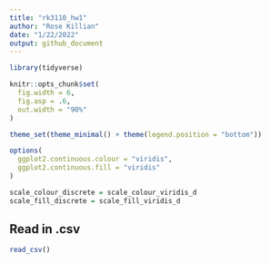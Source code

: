 ```yaml
---
title: "rk3110_hw1"
author: "Rose Killian"
date: "1/22/2022"
output: github_document
---
```


```r
library(tidyverse)

knitr::opts_chunk$set(
  fig.width = 6,
  fig.asp = .6,
  out.width = "90%"
)

theme_set(theme_minimal() + theme(legend.position = "bottom"))

options(
  ggplot2.continuous.colour = "viridis",
  ggplot2.continuous.fill = "viridis"
)

scale_colour_discrete = scale_colour_viridis_d
scale_fill_discrete = scale_fill_viridis_d
```

## Read in .csv

```r
read_csv()
```

